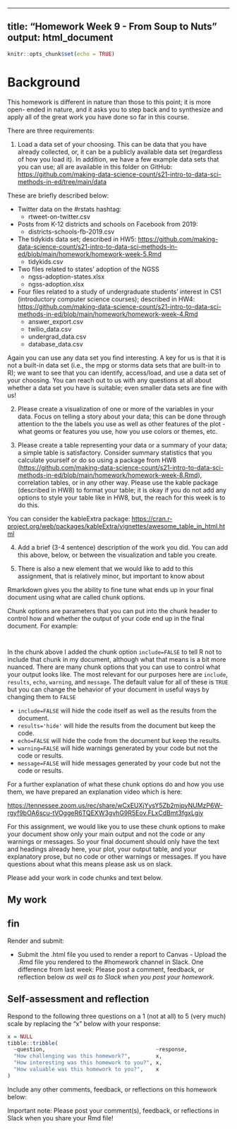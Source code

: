 -----

## title: "Homework Week 9 - From Soup to Nuts" output: html\_document

``` r
knitr::opts_chunk$set(echo = TRUE)
```

# Background

This homework is different in nature than those to this point; it is more open-
ended in nature, and it asks you to step back and to synthesize and apply all of
the great work you have done so far in this course.

There are three requirements:

1.  Load a data set of your choosing. This can be data that you have already
    collected, or, it can be a publicly available data set (regardless of how
    you load it). In addition, we have a few example data sets that you can use;
    all are available in this folder on GitHub:
    <https://github.com/making-data-science-count/s21-intro-to-data-sci-methods-in-ed/tree/main/data>

These are briefly described below:

  - Twitter data on the \#rstats hashtag:
      - rtweet-on-twitter.csv

  - Posts from K-12 districts and schools on Facebook from 2019:
      - districts-schools-fb-2019.csv

  - The tidykids data set; described in HW5:
    <https://github.com/making-data-science-count/s21-intro-to-data-sci-methods-in-ed/blob/main/homework/homework-week-5.Rmd>
      - tidykids.csv

  - Two files related to states' adoption of the NGSS
      - ngss-adoption-states.xlsx
      - ngss-adoption.xlsx

  - Four files related to a study of undergraduate students' interest in CS1
    (introductory computer science courses); described in HW4:
    <https://github.com/making-data-science-count/s21-intro-to-data-sci-methods-in-ed/blob/main/homework/homework-week-4.Rmd>
      - answer\_export.csv
      - twilio\_data.csv
      - undergrad\_data.csv
      - database\_data.csv

Again you can use any data set you find interesting. A key for us is that it is
not a built-in data set (i.e., the mpg or storms data sets that are built-in to
R); we want to see that you can identify, access/load, and use a data set of
your choosing. You can reach out to us with any questions at all about whether a
data set you have is suitable; even smaller data sets are fine with us!

2.  Please create a visualization of one or more of the variables in your data.
    Focus on telling a story about your data; this can be done through attention
    to the the labels you use as well as other features of the plot - what geoms
    or features you use, how you use colors or themes, etc.

3.  Please create a table representing your data or a summary of your data; a
    simple table is satisfactory. Consider summary statistics that you calculate
    yourself or do so using a package from HW8
    (<https://github.com/making-data-science-count/s21-intro-to-data-sci-methods-in-ed/blob/main/homework/homework-week-8.Rmd>),
    correlation tables, or in any other way. Please use the kable package
    (described in HW8) to format your table; it is okay if you do not add any
    options to style your table like in HW8, but, the reach for this week is to
    do this.

You can consider the kableExtra package:
<https://cran.r-project.org/web/packages/kableExtra/vignettes/awesome_table_in_html.html>

4.  Add a brief (3-4 sentence) description of the work you did. You can add this
    above, below, or between the visualization and table you create.

5.  There is also a new element that we would like to add to this assignment,
    that is relatively minor, but important to know about

Rmarkdown gives you the ability to fine tune what ends up in your final document
using what are called chunk options.

Chunk options are parameters that you can put into the chunk header to control
how and whether the output of your code end up in the final document. For
example:

``` r
```

``` 
```

In the chunk above I added the chunk option `include=FALSE` to tell R not to
include that chunk in my document, although what that means is a bit more
nuanced. There are many chunk options that you can use to control what your
output looks like. The most relevant for our purposes here are `include`,
`results`, `echo`, `warning`, and `message`. The default value for all of these
is `TRUE` but you can change the behavior of your document in useful ways by
changing them to `FALSE`

  - `include=FALSE` will hide the code itself as well as the results from the
    document.
  - `results='hide'` will hide the results from the document but keep the code.
  - `echo=FALSE` will hide the code from the document but keep the results.
  - `warning=FALSE` will hide warnings generated by your code but not the code
    or results.
  - `message=FALSE` will hide messages generated by your code but not the code
    or results.

For a further explanation of what these chunk options do and how you use them,
we have prepared an explanation video which is here:

<https://tennessee.zoom.us/rec/share/wCxEUXjYysY5Zb2mjpyNUMzP6W-rgyf9bOA6scu-tVOggeR6TQEXW3gvhG9R5Eov.FLxCdBmt3fgxLgiy>

For this assignment, we would like you to use these chunk options to make your
document show only your main output and not the code or any warnings or
messages. So your final document should only have the text and headings already
here, your plot, your output table, and your explanatory prose, but no code or
other warnings or messages. If you have questions about what this means please 
ask us on slack.

Please add your work in code chunks and text below.


## My work



## fin

Render and submit:

  - Submit the .html file you used to render a report to Canvas - Upload the
    .Rmd file you rendered to the \#homework channel in Slack. One difference
    from last week: Please post a comment, feedback, or reflection below *as
    well as to Slack when you post your homework*.

## Self-assessment and reflection

Respond to the following three questions on a 1 (not at all) to 5 (very much)
scale by replacing the "x" below with your response:

``` r
x = NULL
tibble::tribble(
  ~question,                                   ~response,
  "How challenging was this homework?",        x,
  "How interesting was this homework to you?", x,
  "How valuable was this homework to you?",    x
)
```

Include any other comments, feedback, or reflections on this homework below:


Important note: Please post your comment(s), feedback, or reflections in Slack
when you share your Rmd file!
